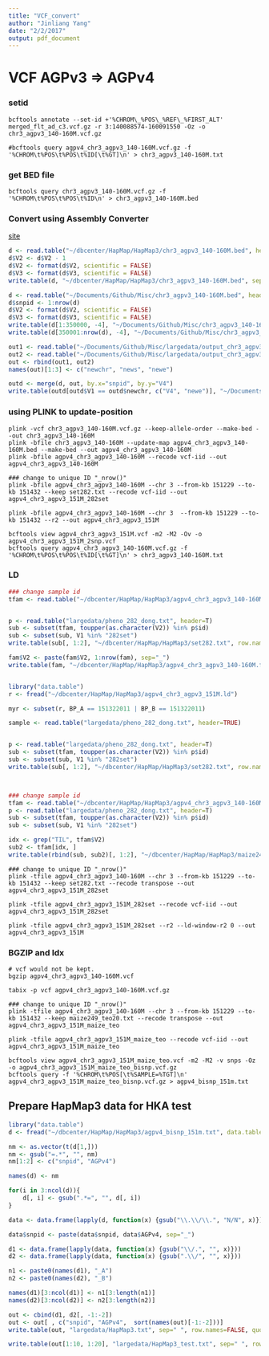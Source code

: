 ```yaml
---
title: "VCF_convert"
author: "Jinliang Yang"
date: "2/2/2017"
output: pdf_document
---
```


# VCF AGPv3 => AGPv4
### setid
```
bcftools annotate --set-id +'%CHROM\_%POS\_%REF\_%FIRST_ALT' merged_flt_ad_c3.vcf.gz -r 3:140088574-160091550 -Oz -o chr3_agpv3_140-160M.vcf.gz

#bcftools query agpv4_chr3_agpv3_140-160M.vcf.gz -f '%CHROM\t%POS\t%POS\t%ID[\t%GT]\n' > chr3_agpv3_140-160M.txt

```
### get BED file
```
bcftools query chr3_agpv3_140-160M.vcf.gz -f '%CHROM\t%POS\t%POS\t%ID\n' > chr3_agpv3_140-160M.bed
```

### Convert using Assembly Converter
[site](http://plants.ensembl.org/Zea_mays/Tools/AssemblyConverter?db=core)

```r
d <- read.table("~/dbcenter/HapMap/HapMap3/chr3_agpv3_140-160M.bed", header=FALSE)
d$V2 <- d$V2 - 1
d$V2 <- format(d$V2, scientific = FALSE)
d$V3 <- format(d$V3, scientific = FALSE)
write.table(d, "~/dbcenter/HapMap/HapMap3/chr3_agpv3_140-160M.bed", sep="\t", row.names=FALSE, quote=FALSE)
```

```r
d <- read.table("~/Documents/Github/Misc/chr3_agpv3_140-160M.bed", header=T)
d$snpid <- 1:nrow(d)
d$V2 <- format(d$V2, scientific = FALSE)
d$V3 <- format(d$V3, scientific = FALSE)
write.table(d[1:350000, -4], "~/Documents/Github/Misc/chr3_agpv3_140-160M_1.bed", sep="\t", row.names=FALSE, col.names=FALSE, quote=FALSE)
write.table(d[350001:nrow(d), -4], "~/Documents/Github/Misc/chr3_agpv3_140-160M_2.bed", sep="\t", row.names=FALSE, col.names=FALSE, quote=FALSE)

out1 <- read.table("~/Documents/Github/Misc/largedata/output_chr3_agpv3_140-160M_1.bed")
out2 <- read.table("~/Documents/Github/Misc/largedata/output_chr3_agpv3_140-160M_2.bed")
out <- rbind(out1, out2)
names(out)[1:3] <- c("newchr", "news", "newe")

outd <- merge(d, out, by.x="snpid", by.y="V4")
write.table(outd[outd$V1 == outd$newchr, c("V4", "newe")], "~/Documents/Github/Misc/largedata/agpv4_chr3_agpv3_140-160M.bed", sep="\t", row.names=FALSE, quote=FALSE, col.names=FALSE )
```


### using PLINK to update-position
```
plink -vcf chr3_agpv3_140-160M.vcf.gz --keep-allele-order --make-bed --out chr3_agpv3_140-160M
plink -bfile chr3_agpv3_140-160M --update-map agpv4_chr3_agpv3_140-160M.bed --make-bed --out agpv4_chr3_agpv3_140-160M
plink -bfile agpv4_chr3_agpv3_140-160M --recode vcf-iid --out agpv4_chr3_agpv3_140-160M

### change to unique ID "_nrow()"
plink -bfile agpv4_chr3_agpv3_140-160M --chr 3 --from-kb 151229 --to-kb 151432 --keep set282.txt --recode vcf-iid --out agpv4_chr3_agpv3_151M_282set

plink -bfile agpv4_chr3_agpv3_140-160M --chr 3  --from-kb 151229 --to-kb 151432 --r2 --out agpv4_chr3_agpv3_151M

bcftools view agpv4_chr3_agpv3_151M.vcf -m2 -M2 -Ov -o agpv4_chr3_agpv3_151M_2snp.vcf
bcftools query agpv4_chr3_agpv3_140-160M.vcf.gz -f '%CHROM\t%POS\t%POS\t%ID[\t%GT]\n' > chr3_agpv3_140-160M.txt
```


### LD 
```r
### change sample id
tfam <- read.table("~/dbcenter/HapMap/HapMap3/agpv4_chr3_agpv3_140-160M.tfam")


p <- read.table("largedata/pheno_282_dong.txt", header=T)
sub <- subset(tfam, toupper(as.character(V2)) %in% p$id)
sub <- subset(sub, V1 %in% "282set")
write.table(sub[, 1:2], "~/dbcenter/HapMap/HapMap3/set282.txt", row.names=FALSE, quote=FALSE, col.names=FALSE)

fam$V2 <- paste(fam$V2, 1:nrow(fam), sep="_")
write.table(fam, "~/dbcenter/HapMap/HapMap3/agpv4_chr3_agpv3_140-160M.fam", sep="\t", row.names=FALSE, col.names=FALSE, quote=FALSE)


library("data.table")
r <- fread("~/dbcenter/HapMap/HapMap3/agpv4_chr3_agpv3_151M.ld")

myr <- subset(r, BP_A == 151322011 | BP_B == 151322011)

sample <- read.table("largedata/pheno_282_dong.txt", header=TRUE)


p <- read.table("largedata/pheno_282_dong.txt", header=T)
sub <- subset(tfam, toupper(as.character(V2)) %in% p$id)
sub <- subset(sub, V1 %in% "282set")
write.table(sub[, 1:2], "~/dbcenter/HapMap/HapMap3/set282.txt", row.names=FALSE, quote=FALSE, col.names=FALSE)



### change sample id
tfam <- read.table("~/dbcenter/HapMap/HapMap3/agpv4_chr3_agpv3_140-160M.tfam")
p <- read.table("largedata/pheno_282_dong.txt", header=T)
sub <- subset(tfam, toupper(as.character(V2)) %in% p$id)
sub <- subset(sub, V1 %in% "282set")

idx <- grep("TIL", tfam$V2)
sub2 <- tfam[idx, ]
write.table(rbind(sub, sub2)[, 1:2], "~/dbcenter/HapMap/HapMap3/maize249_teo20.txt", row.names=FALSE, quote=FALSE, col.names=FALSE)
```



```
### change to unique ID "_nrow()"
plink -tfile agpv4_chr3_agpv3_140-160M --chr 3 --from-kb 151229 --to-kb 151432 --keep set282.txt --recode transpose --out agpv4_chr3_agpv3_151M_282set

plink -tfile agpv4_chr3_agpv3_151M_282set --recode vcf-iid --out agpv4_chr3_agpv3_151M_282set

plink -tfile agpv4_chr3_agpv3_151M_282set --r2 --ld-window-r2 0 --out agpv4_chr3_agpv3_151M 
```

### BGZIP and Idx
```
# vcf would not be kept.
bgzip agpv4_chr3_agpv3_140-160M.vcf

tabix -p vcf agpv4_chr3_agpv3_140-160M.vcf.gz
```



```
### change to unique ID "_nrow()"
plink -tfile agpv4_chr3_agpv3_140-160M --chr 3 --from-kb 151229 --to-kb 151432 --keep maize249_teo20.txt --recode transpose --out agpv4_chr3_agpv3_151M_maize_teo

plink -tfile agpv4_chr3_agpv3_151M_maize_teo --recode vcf-iid --out agpv4_chr3_agpv3_151M_maize_teo

bcftools view agpv4_chr3_agpv3_151M_maize_teo.vcf -m2 -M2 -v snps -Oz -o agpv4_chr3_agpv3_151M_maize_teo_bisnp.vcf.gz
bcftools query -f '%CHROM\t%POS[\t%SAMPLE=%TGT]\n' agpv4_chr3_agpv3_151M_maize_teo_bisnp.vcf.gz > agpv4_bisnp_151m.txt
```

## Prepare HapMap3 data for HKA test
```r

library("data.table")
d <- fread("~/dbcenter/HapMap/HapMap3/agpv4_bisnp_151m.txt", data.table=FALSE)

nm <- as.vector(t(d[1,]))
nm <- gsub("=.*", "", nm)
nm[1:2] <- c("snpid", "AGPv4")

names(d) <- nm

for(i in 3:ncol(d)){
    d[, i] <- gsub(".*=", "", d[, i])
}

data <- data.frame(lapply(d, function(x) {gsub("\\.\\/\\.", "N/N", x)}))

data$snpid <- paste(data$snpid, data$AGPv4, sep="_")

d1 <- data.frame(lapply(data, function(x) {gsub("\\/.", "", x)}))
d2 <- data.frame(lapply(data, function(x) {gsub(".\\/", "", x)}))

n1 <- paste0(names(d1), "_A")
n2 <- paste0(names(d2), "_B")

names(d1)[3:ncol(d1)] <- n1[3:length(n1)]
names(d2)[3:ncol(d2)] <- n2[3:length(n2)]

out <- cbind(d1, d2[, -1:-2])
out <- out[ , c("snpid", "AGPv4",  sort(names(out)[-1:-2]))]
write.table(out, "largedata/HapMap3.txt", sep=" ", row.names=FALSE, quote=FALSE)

write.table(out[1:10, 1:20], "largedata/HapMap3_test.txt", sep=" ", row.names=FALSE, quote=FALSE)





```






